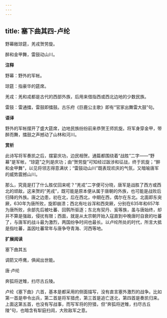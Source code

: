 ```yaml
---
---
---
```

title: 塞下曲其四-卢纶
---

野幕敞琼筵，羌戎贺劳旋。

醉和金甲舞，雷鼓动山川。

**注释**

野幕：野外的军帐。

琼筵：指豪华的筵席。

羌戎：羌和戎都是古代的西部外族，后用来借指西或西北边地的少数民族。

雷鼓：雷通擂，雷鼓即擂鼓。古乐府《巨鹿公主歌》即有“官家出舞雷大鼓”句。

**语译**

野外的军帐摆开了盛大筵席，边地民族纷纷前来恭贺王师凯旋。将军身穿金甲，带醉而舞，擂鼓之声撼动了山林和河川。

**赏析**

此诗写将军奏凯之后，摆宴庆功，边民相贺。通篇都围绕着“战胜”二字——“野幕”是军帐，“琼筵”之列是庆功；由“贺劳旋”可知经过跋涉和征战，终于凯旋；“醉和金甲舞”，以见将领志得意满状；“雷鼓动山川”既表现欢庆的气氛，又暗喻唐军的威势震撼山川。

那么，究竟是打了什么胜仗回来呢？“羌戎”二字便可分晓，唐军是战胜了西方或西北的顽敌，这来贺的“羌戎”，既可能是原本便从属于唐朝的外族，也可能是战败后归降的外族。唐之边患，初在北，后在西北，中期在西，偶尔在东北。北面即东突厥，630年为唐所败，旋即崩溃；西北有吐谷浑和西突厥，分别在635年和657年为唐所败，余部先后被吐蕃、回鹘所驱逐；东北有契丹、奚等族，虽与唐始终，却并不算是强敌，侵扰有限；西面，就是从太宗朝开始入寇直到中晚唐时自衰的吐蕃了，与唐军的战斗最为激烈，两国纷争时间也最长。以卢纶所处的时代，所言大抵是指吐蕃，盖因吐蕃常年与唐争夺青海、河西等地。

**扩展阅读**

塞下曲其五

调箭又呼鹰，俱闻出世能。

唐·卢纶

奔狐将迸雉，扫尽古丘陵。

卢纶《塞下曲》六首，基本是都采用的侧面描写，没有直言塞外激烈的战争。比如第一首是申令出兵，第二首是将军猎虎，第三首是追亡逐北，第四首是奏凯归来。上面这第五首，也没有写战事，而写军将的狩猎，但“奔狐将迸雉，扫尽古丘陵”句，也暗含有犁庭扫闾，大败敌军之意。